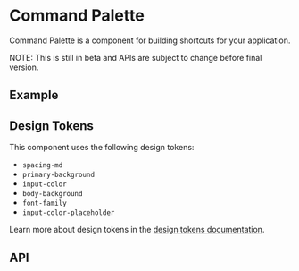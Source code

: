 
<Meta title="Docs/Components/Data/Command Palette" />

# Command Palette
Command Palette is a component for building shortcuts for your application.

NOTE: This is still in beta and APIs are subject to change before final version.

## Example
<Canvas sourceState="shown" of={Stories.Simple} />

## Design Tokens
This component uses the following design tokens:

- `spacing-md`
- `primary-background`
- `input-color`
- `body-background`
- `font-family`
- `input-color-placeholder`

Learn more about design tokens in the [design tokens documentation](?path=/story/docs-design-tokens-getting-started--page).

## API
<ArgsTable of={CommandPalette} />
